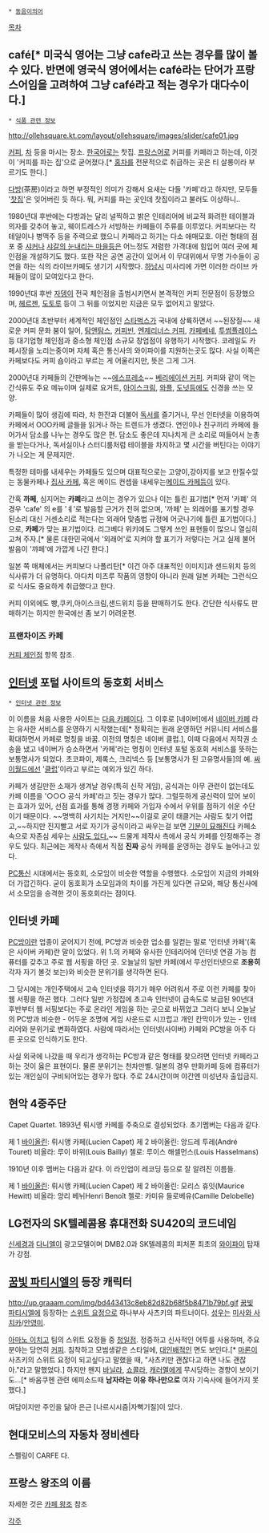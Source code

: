  * [[동음이의어]]

[[목차]]
== café[* 미국식 영어는 그냥 cafe라고 쓰는 경우를 많이 볼 수 있다. 반면에 영국식 영어에서는 café라는 단어가 프랑스어임을 고려하여 그냥 café라고 적는 경우가 대다수이다.] ==
 * [[식품 관련 정보]]

http://ollehsquare.kt.com/layout/ollehsquare/images/slider/cafe01.jpg

[[커피]], [[차]] 등을 마시는 장소. [[한국어]]로는 찻집. [[프랑스어]]로 커피를 카페라고 하는데, 이것이 '커피를 파는 집'으로 굳어졌다.[* [[홍차]]를 전문적으로 취급하는 곳은 티 살롱이라 부르기도 한다.]

[[다방]](茶房)이라고 하면 부정적인 의미가 강해서 요새는 다들 '카페'라고 하지만, 모두들 '[[찻집]]'은 잊어버린 듯 하다. 뭐, 커피를 파는 곳인데 찻집이라고 불러도 이상하니..

1980년대 후반에는 다방과는 달리 널찍하고 밝은 인테리어에 비교적 화려한 테이블과 의자를 갖추어 놓고, 웨이트레스가 서빙하는 카페들이 주류를 이루었다. 커피보다는 칵테일이나 병맥주 등을 주력으로 했으니 카페라고 하기는 다소 애매모호. 이런 형태의 점포 중 [[샤커]]나 [[샤갈의 눈내리는 마을]]등은 어느정도 저렴한 가격대에 힘입어 여러 곳에 체인점을 개설하기도 했다. 
또한 작은 공연 공간이 있어서 이 무대위에서 무명 가수들이 공연을 하는 식의 라이브카페도 생기기 시작했다. [[하남시]] 미사리에 가면 이러한 라이브 카페들이 많이 모여있다고 한다. 

1990년대 후반 [[자뎅]]이 전국 체인점을 출범시키면서 본격적인 커피 전문점이 등장했으며, [[헤르젠]], [[도토루]] 등이 그 뒤를 이었지만 지금은 모두 없어지고 말았다. 

2000년대 초반부터 세계적인 체인점인 [[스타벅스]]가 국내에 상륙하면서 ~~된장질~~ 새로운 커피 문화 붐이 일어, [[탐앤탐스]], [[커피빈]], [[엔제리너스 커피]], [[카페베네]], [[투썸플레이스]] 등 대기업형 체인점과 중소형 체인점 소규모 창업점이 유행하기 시작했다. 코레일도 카페시장을 노리는중이며 자체 혹은 통신사의 와이파이를 지원하는곳도 많다. 사실 이쪽은 카페보다도 커피 숍이라고 부르는 게 어울리지만, 뜻은 그게 그거.

2000년대 카페들의 간판메뉴는 ~~[[에스프레소]]~~ [[베리에이션 커피]]. 커피와 같이 먹는 간식류도 주요 메뉴이며 실제로 요거트, [[아이스크림]], [[와플]], [[도넛]]등에도 신경을 쓰는 모양.

카페들이 많이 생김에 따라, 차 한잔과 더불어 [[독서]]를 즐기거나, 무선 인터넷을 이용하여 카페에서 OOO카페 글들을 읽거나 하는 트렌드가 생겼다. 연인이나 친구끼리 카페에 들어가서 담소를 나누는 경우도 많은 편. 담소도 좋은데 지나치게 큰 소리로 떠들어서 눈총을 받는다거나, 독서실이나 스터디룸처럼 테이블을 차지하고 몇 시간을 버틴다는 이야기가 나오는 게 문제지만.

특정한 테마를 내세우는 카페들도 있으며 대표적으로는 고양이,강아지를 보고 만질수있는 동물카페나 [[집사 카페]], 혹은 메이드 컨셉을 내세우는[[메이드 카페]]등이 있다.

간혹 '''까페''', 심지어는 '''카폐'''라고 쓰이는 경우가 있으나 이는 틀린 표기법[* 먼저 '카폐' 의 경우 'cafe' 의 e를 'ㅖ'로 발음할 근거가 전혀 없으며, '까페' 는 외래어를 표기할 경우 된소리 대신 거센소리로 적는다는 외래어 맞춤법 규정에 어긋나기에 틀린 표기법이다.]으로, '''카페'''가 맞는 표기법이다. 리그베다 위키에도 그렇게 쓰인 표현들이 많으니 열심히 고쳐 주자.[* 물론 대한민국에서 '외래어'로 지켜야 할 표기가 저렇다는 거고 실제 불어 발음이 '꺄페'에 가깝게 나긴 한다.]

일본 쪽 매체에서는 커피보다 나폴리탄[* 이건 아주 대표적인 이미지]과 샌드위치 등의 식사류가 더 유명하다. 아다치 미츠루 작품의 영향이 아니라 원래 일본 카페는 그런식으로 식사도 중요하게 취급했다고 한다.

커피 이외에도 빵,쿠키,아이스크림,샌드위치 등을 판매하기도 한다. 간단한 식사류도 판매하기는 하지만 한국에선 좀 보기 어려운편.

=== 프랜차이즈 카페 ===
[[커피 체인점]] 항목 참조.

== [[인터넷]] 포털 사이트의 동호회 서비스 ==
 * [[인터넷 관련 정보]]

이 이름을 처음 사용한 사이트는 [[다음 카페]]이다. 그 이후로 [네이버]에서 [[네이버 카페]] 라는 유사한 서비스를 운영하기 시작했는데[* 정확히는 원래 운영하던 커뮤니티 서비스를 확대하면서 카페로 명칭을 바꿈. 이전의 명칭은 네이버 클럽.], 이때 다음에서 저작권 소송을 냈고 네이버가 승소하면서 '카페'라는 명칭이 인터넷 포털 동호회 서비스를 뜻하는 보통명사가 되었다. 초코파이, 제록스, 크리넥스 등 [보통명사가 된 고유명사들]의 예. [[싸이월드]]에선 '[[클럽]]'이라고 부르는 예외가 있긴 하다.

카페가 생길만한 소재가 생겨날 경우(특히 신작 게임), 공식과는 아무 관련이 없는데도 카페 이름을 '○○○ 공식 카페'라고 짓는 경우가 많다. 그럴듯하게 공신력이 있어 보이는 효과가 있어, 선점 효과를 통해 경쟁 카페와 가입자 수에서 우위를 점하기 쉬운 수단이기 때문이다. ~~명백히 사기치는 거지만~~이걸로 굳이 태클거는 사람도 찾기 어렵고,~~하지만 진지빨고 서로 자기가 공식이라고 싸우는걸 보면 [[병림픽|기분이 묘해진다]] 카페소속으로 자존심 세우는 [[부심|사람도 있다.]]~~ 드물게 제작사 측에서 공식 카페를 인정해주는 경우도 있다.
최근에는 제작사 측에서 직접 '''진짜''' 공식 카페를 운영하는 경우도 늘어나고 있다.

[[PC통신]] 시대에서는 동호회, 소모임이 비슷한 역할을 수행했다. 소모임이 지금의 카페와 더 가깝긴하다. 굳이 동호회가 소모임과의 차이를 가진게 있다면 규모와, 해당 통신사에서 소모임을 승격한 것이 동호회라는 점이다.

== 인터넷 카페 ==
[[PC방]]이란 업종이 굳어지기 전에, PC방과 비슷한 업소를 일컫는 말로 '인터넷 카페'(혹은 사이버 카페)란 말이 있었다. 위 1.의 카페와 유사한 인테리어에 인터넷 연결 가능 컴퓨터를 갖추고 주로 웹 서핑을 하던 곳. 오늘날의 일반 카페(에서 무선인터넷으로 '''조용히''' 각자 자기 볼것 보는)와 비슷한 분위기를 생각하면 된다.

그 당시에는 개인주택에서 고속 인터넷을 하기가 매우 어려워서 주로 이런 카페를 찾아 웹 서핑을 하곤 했다. 그러다 일반 가정집에 초고속 인터넷이 급속도로 보급된 90년대 후반부터 웹 서핑보다는 주로 온라인 게임을 하는 곳으로 바뀌었고 그러다 보니 오늘날의 PC방과 비슷한 - 어두운 조명에 게임 사운드로 시끄럽고 개인 칸막이가 있는 - 인테리어와 분위기로 변화하였다. 사람에 따라서는 인터넷(사이버) 카페와 PC방을 아주 다른 곳으로 인식하기도 한다.

사실 외국에 나갔을 때 우리가 생각하는 PC방과 같은 형태를 찾으려면 인터넷 카페라고 하는 것이 옳은 표현이다. 물론 분위기는 천차만별. 일본의 경우 만화카페 등에 컴퓨터가 있는 개인실이 구비되어있는 경우가 많다. 주로 24시간이며 야간엔 미성년자 출입금지.

== 현악 4중주단 ==
Capet Quartet. 1893년 뤼시앵 카페를 주축으로 결성되었다. 초기멤버는 다음과 같다.

제 1 [[바이올린]]: 뤼시앵 카페(Lucien Capet)
제 2 바이올린: 앙드레 투레(André Touret)
비올라: 루이 바위(Louis Bailly)
첼로: 루이스 해셀먼스(Louis Hasselmans)

1910년 이후 멤버는 다음과 같다. 이 라인업이 레코딩 등으로 잘 알려진 이름들.

제 1 [[바이올린]]: 뤼시앵 카페(Lucien Capet)
제 2 바이올린: 모리스 휴잇(Maurice Hewitt)
비올라: 앙리 베뉘Henri Benoît
첼로: 카미유 들로베유(Camille Delobelle)

== LG전자의 SK텔레콤용 휴대전화 SU420의 코드네임 ==
[[신세경]]과 [[다니엘]]이 광고모델이며 DMB2.0과 SK텔레콤의 피처폰 최초의 [[와이파이]] 탑재가 강점.

== [[꿈빛 파티시엘]]의 등장 캐릭터 == 
http://up.graaam.com/img/bd443413c8eb82d82b68f5b8471b79bf.gif
[[꿈빛 파티시엘]]에 등장하는 [[스위트 요정]]으로 하나부사 사츠키의 파트너이다. [[성우]]는 [[미사와 사치카]]/[[안영미(성우)|안영미]].

[[아마노 이치고]] 팀의 스위트 요정들 중 [[청일점]]. 정중하고 신사적인 어투를 사용하며, 주요 분야는 당연히 [[커피]]. 침착하고 모범생같은 스타일에, [[대인배]]적인 면도 보인다.[* [[마론]]이 사츠키의 스위트 요정이 되고싶다고 말했을 때, "사츠키만 괜찮다고 하면 나도 괜찮아."라고 말했었다.] 하지만 왠지 [[바닐라]], [[쇼콜라]], [[캐러멜]]에게 무시당하는 경향이 보이기도...[* 바움쿠헨 관련 에피소드때 '''남자라는 이유 하나만으로''' 여자 기숙사에 들어가지 못했다.]

여담이지만 주인을 닮아 은근 [나르시시즘|자뻑기질]이 있다.

== 현대모비스의 자동차 정비센타 ==
스펠링이 CARFE 다.

== 프랑스 왕조의 이름 ==

자세한 것은 [[카페 왕조]] 참조

[[각주]]

